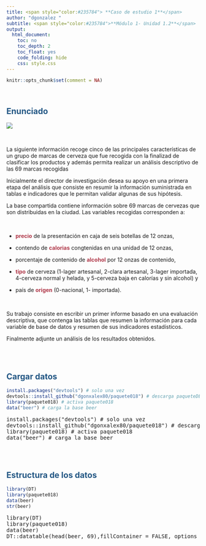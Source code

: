 ```yaml
---
title: <span style="color:#235784"> **Caso de estudio 1**</span>  
author: "dgonzalez "
subtitle: <span style="color:#235784">**Módulo 1- Unidad 1.2**</span> 
output:
  html_document:
    toc: no
    toc_depth: 2
    toc_float: yes
    code_folding: hide
    css: style.css
---
```


```r
knitr::opts_chunk$set(comment = NA)

```

<br/>

## <span style="color:#235784">**Enunciado**</span>

![](img/cerveza.png)

<br/>

La siguiente información recoge cinco de las principales características de un grupo de marcas de cerveza que fue recogida con la finalizad de clasificar los productos y además permita realizar un análisis descriptivo de las 69 marcas recogidas

Inicialmente el director de investigación desea su apoyo en una primera etapa del análisis que consiste en resumir la información suministrada en tablas e indicadores que le permitan validar algunas de sus hipótesis.

La base compartida contiene información sobre 69 marcas de cervezas que son distribuidas en la ciudad. 
Las variables recogidas corresponden a:  

<br/>

* <span style="color:#b0394a">**precio**</span>  de la presentación en caja de seis botellas de 12 onzas, 

* contendo de <span style="color:#b0394a">**calorias**</span>  congtenidas en una unidad de 12 onzas, 

* porcentaje de contenido de <span style="color:#b0394a">**alcohol**</span>  por 12 onzas de contenido, 

* <span style="color:#b0394a">**tipo**</span>  de cerveza (1-lager artesanal, 2-clara artesanal, 3-lager importada, 4-cerveza normal y helada, y 5-cerveza baja en calorías y sin alcohol) y 

* país de <span style="color:#b0394a">**origen**</span>  (0-nacional, 1- importada).

<br/>

Su trabajo consiste en escribir un primer informe basado en una evaluación descriptiva, que contenga las tablas que resumen la información para cada variable de base de datos y  resumen de sus indicadores estadísticos.

Finalmente adjunte un análisis de los resultados obtenidos.

<br/><br/>

## <span style="color:#235784">**Cargar datos**</span> 

```r
install.packages("devtools") # solo una vez
devtools::install_github("dgonxalex80/paquete018") # descarga paqueteDEG
library(paquete018) # activa paquete018
data("beer") # carga la base beer
```

<pre>
install.packages("devtools") # solo una vez
devtools::install_github("dgonxalex80/paquete018") # descarga paqueteDEG
library(paquete018) # activa paquete018
data("beer") # carga la base beer
</pre>

<br/><br/>

## <span style="color:#235784">**Estructura de los datos**</span>


```r
library(DT)
library(paquete018)
data(beer)
str(beer)
```


<pre>
library(DT)
library(paquete018)
data(beer)
DT::datatable(head(beer, 69),fillContainer = FALSE, options = list(pageLength = 8))
</pre>

<br/>




